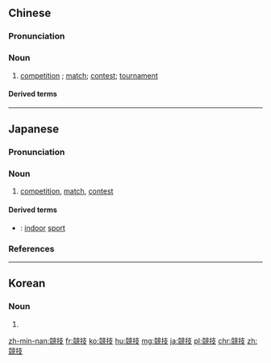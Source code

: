 {{also|竞技}}
==Chinese==
{{zh-forms|s=竞技}}

===Pronunciation===
{{zh-pron
|m=jìngjì
|c=ging6 gei6
|mn=kēng-ki/kèng-ki
|cat=n
}}

===Noun===
{{zh-noun}}

# [[competition]] {{gloss|of skills}}; [[match]]; [[contest]]; [[tournament]]

====Derived terms====
{{zh-der|競技場}}

----

==Japanese==
{{ja-kanjitab|きょう|ぎ|yomi=o}}

===Pronunciation===
{{ja-pron|yomi=o|きょうぎ|acc=1|acc_ref=DJR,NHK}}

===Noun===
{{ja-noun|きょうぎ|hhira=きやうぎ}}

# [[competition]], [[match]], [[contest]]

====Derived terms====
{{der-top}}
* {{ja-r|室内競技|しつないきょうぎ}}: [[indoor]] [[sport]]
{{der-bottom}}

===References===
<references/>

----

==Korean==
{{ko-hanjatab}}

===Noun===
{{ko-noun|hj|hangeul=경기}}

# {{hanja form of|경기|[[competition]]}}

[[zh-min-nan:競技]]
[[fr:競技]]
[[ko:競技]]
[[hu:競技]]
[[mg:競技]]
[[ja:競技]]
[[pl:競技]]
[[chr:競技]]
[[zh:競技]]